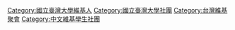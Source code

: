 [[Category:國立臺灣大學維基人|Category:國立臺灣大學維基人]]
[[Category:國立臺灣大學社團|Category:國立臺灣大學社團]]
[[Category:台灣維基聚會|Category:台灣維基聚會]]
[[Category:中文維基學生社團|Category:中文維基學生社團]]
